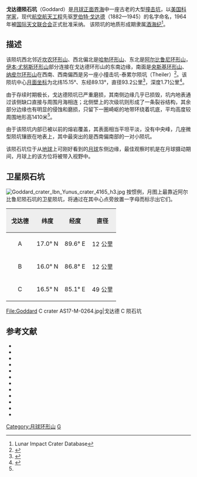 {{lunar crater data|
 image=Goddard crater AS17-M-0261.jpg|
 caption=[[阿波罗17号|阿波罗17号]]测绘相机拍摄的照片，顶部伴有小型、明亮的卫星坑戈达德 A|
 latitude=14.8|
 N_or_S=N|
 longitude=89.0|
 E_or_W=E|
 diameter=58 英里|
 depth=1.71公里|
 colong=272|
 eponym=[[罗伯特·戈达德|罗伯特·戈达德]]}}

'''戈达德陨石坑'''（Goddard）是[[月球正面|月球正面]][[界海|界海]]中一座古老的大型[[撞击坑|撞击坑]]，以[[美国|美国]][[科学家|科学家]]，现代[[航空航天工程|航空航天工程]]先驱[[罗伯特·戈达德|罗伯特·戈达德]]（1882—1945）的名字命名，1964年被[[国际天文联合会|国际天文联合会]]正式批准采纳。
该陨坑的地质形成期隶属[[酒海纪|酒海纪]]<ref name=LICD>Lunar Impact Crater Database</ref>。

==描述==
该陨坑西北邻近[[坎农环形山|坎农环形山]]、西北偏北是[[哈勃环形山|哈勃环形山]]、东北是[[阿尔比鲁尼陨石坑|阿尔比鲁尼环形山]]，[[伊本·尤努斯环形山|伊本·尤努斯环形山]]部分连接在戈达德环形山的东南边缘，南面是[[央斯基环形山|央斯基环形山]]、[[纳皮尔环形山|纳皮尔环形山]]在西南、西南偏西是另一座小撞击坑-泰累尔陨坑（Theiler）<ref>{{Cite web |url=http://planetarynames.wr.usgs.gov/images/Lunar/lac_63_wac.pdf |title=Crater Goddard on LAC-63 |accessdate=2016-04-13 |archive-date=2016-12-27 |archive-url=https://web.archive.org/web/20161227055326/https://planetarynames.wr.usgs.gov/images/Lunar/lac_63_wac.pdf |dead-url=no }}</ref>。该陨坑中心[[月面坐标|月面坐标]]为北纬15.15°、东经89.13°，直径93.2公里<ref name="IAU">{{Cite web |url=http://planetarynames.wr.usgs.gov/Feature/2199 |title=Directory of the International Astronomical Union |access-date=2016-04-13 |archive-date=2021-03-17 |archive-url=https://web.archive.org/web/20210317151417/https://planetarynames.wr.usgs.gov/Feature/2199 |dead-url=no }}</ref>，深度1.71公里<ref>{{Cite web |url=http://fisherka.csolutionshosting.net/astronote/plan/craterdepth/html/CraterDepthFeatureNameWestfall.html |title=John E. Westfall's Atlas of the Lunar Terminator, Cambridge Univ. Press (2000) |accessdate=2016-04-13 |archive-date=2014-12-18 |archive-url=https://archive.today/20141218234310/http://fisherka.csolutionshosting.net/astronote/plan/craterdepth/html/CraterDepthFeatureNameWestfall.html |dead-url=yes }}</ref>。

由于存续时期极长，戈达德陨坑已严重磨损，其南侧边缘几乎已损毁，坑内地表通过该侧缺口直接与周围月海相连；北侧壁上的次级坑则形成了一条裂谷结构，其余部分边缘也有明显的侵蚀和磨损，只留下一圈崎岖的地带环绕着坑底，平均高度较周围地形高1410米<ref name="LICD"/>。

由于该陨坑内部已被以前的熔岩覆盖，其表面相当平坦平淡，没有中央峰，几座微型陨坑镶嵌在地表上，其中最突出的是西南偏南部的一对小陨坑。

该陨石坑位于从[[地球|地球]]上可刚好看到的[[月球|月球]]东侧边缘，最佳观察时机是在月球摄动期间，月球上的该方位将被带入视野中。

==卫星陨石坑==
[[Image:Goddard_crater_Ibn_Yunus_crater_4165_h3.jpg|thumb]]
按惯例，月图上最靠近阿尔比鲁尼陨石坑的卫星陨坑，将通过在其中心点旁放置一字母而标示出它们。

{| class="wikitable"
!width="25%" style="background:#eeeeee;" |戈达德 
!width="25%" style="background:#eeeeee;" |纬度
!width="25%" style="background:#eeeeee;" |经度
!width="25%" style="background:#eeeeee;" |直径
|-
|align="center"|A
|align="center"|17.0° N
|align="center"|89.6° E
|align="center"|12 公里
|-
|align="center"|B
|align="center"|16.0° N
|align="center"|86.8° E
|align="center"|12 公里
|-
|align="center"|C
|align="center"|16.5° N
|align="center"|85.1° E
|align="center"|49 公里
|}
<gallery>
File:Goddard C crater AS17-M-0264.jpg|戈达德 C 陨石坑
</gallery>

==参考文献==
{{reflist}}
{{refbegin}}
* {{cite book
  | last1 = Andersson
  | first1 = L. E.
  | last2 = Whitaker
  | first2 = E. A.
  | authorlink2 = Ewen Whitaker
  | date = 1982
  | title = [[NASA|NASA]] Catalogue of Lunar Nomenclature
  | publisher = NASA RP-1097
  | ref = harv
  }}
* {{cite web
  | last = Blue
  | first = Jennifer
  | date = July 25, 2007
  | title = Gazetteer of Planetary Nomenclature
  | publisher = [[United_States_Geological_Survey|USGS]]
  | url = http://planetarynames.wr.usgs.gov/
  | accessdate = 2007-08-05
  | ref = harv
  | archive-date = 2012-04-08
  | archive-url = https://www.webcitation.org/66mXDr4G9?url=http://planetarynames.wr.usgs.gov/
  | dead-url = no
  }}
* {{cite book
  | last1 = Bussey
  | first1 = B.
  | authorlink1 = Ben Bussey
  | last2 = Spudis
  | first2 = P.
  | authorlink2 = Paul Spudis
  | date = 2004
  | title = The Clementine Atlas of the Moon
  | publisher = Cambridge University Press
  | location = New York
  | isbn = 978-0-521-81528-4
  | ref = harv
  }}
* {{cite book
  | last1 = Cocks
  | first1 = Elijah E.
  | last2 = Cocks
  | first2 = Josiah C.
  | date = 1995
  | title = Who's Who on the Moon: A Biographical Dictionary of Lunar Nomenclature
  | url = https://archive.org/details/isbn_9780936389271
  | publisher = Tudor Publishers
  | isbn = 978-0-936389-27-1
  | ref = harv
  }}
* {{cite web
  | last = McDowell
  | first = Jonathan
  | date = July 15, 2007
  | url = http://host.planet4589.org/astro/lunar/
  | title = Lunar Nomenclature
  | publisher = Jonathan's Space Report
  | accessdate = 2007-10-24
  | ref = harv
  | archive-date = 2012-05-26
  | archive-url = https://www.webcitation.org/67wcYNfK3?url=http://host.planet4589.org/astro/lunar/
  | dead-url = no
  }}
* {{cite journal| last1 = Menzel| first1 = D. H.| last2 = Minnaert| first2 = M.| last3 = Levin| first3 = B.| last4 = Dollfus| first4 = A.| last5 = Bell| first5 = B.| title = Report on Lunar Nomenclature by the Working Group of Commission 17 of the IAU| doi = 10.1007/BF00171763| journal = Space Science Reviews| volume = 12| issue = 2| pages = 136–186| date = 1971| bibcode = 1971SSRv...12..136M| ref = harv}}
* {{cite book
  | first = Patrick
  | last = Moore
  | authorlink = Patrick Moore
  | date = 2001
  | title = On the Moon
  | url = https://archive.org/details/patrickmooreonmo00patr
  | publisher = Sterling Publishing Co.
  | isbn = 978-0-304-35469-6
  | ref = harv
  }}
* {{cite book
  | first = Fred W.
  | last = Price
  | date = 1988
  | title = The Moon Observer's Handbook
  | publisher = Cambridge University Press
  | isbn = 978-0-521-33500-3
  | ref = harv
  }}
* {{cite book
  | last = Rükl
  | first = Antonín
  | authorlink = Antonín Rükl
  | date = 1990
  | title = Atlas of the Moon
  | publisher = Kalmbach Books
  | isbn = 978-0-913135-17-4
  | ref = harv
  }}
* {{cite book
  | last = Webb
  | first = Rev. T. W.
  | authorlink = Thomas William Webb
  | date = 1962
  | title = Celestial Objects for Common Telescopes
  | url = https://archive.org/details/celestialobjects00webb
  | edition = 6th revised
  | publisher = Dover
  | isbn = 978-0-486-20917-3
  | ref = harv
  }}
* {{cite book
  | first = Ewen A.
  | last = Whitaker
  | authorlink = Ewen Whitaker
  | date = 1999
  | title = Mapping and Naming the Moon
  | publisher = Cambridge University Press
  | isbn = 978-0-521-62248-6
  | ref = harv
  }}
* {{cite book
  | first = Peter T.
  | last = Wlasuk
  | date = 2000
  | title = Observing the Moon
  | publisher = Springer
  | isbn = 978-1-85233-193-1
  | ref = harv
 }}
{{refend}}

[[Category:月球环形山|Category:月球环形山]]
[[Category:月球环形山|G]]
{{月球環形山 (G-K)}}